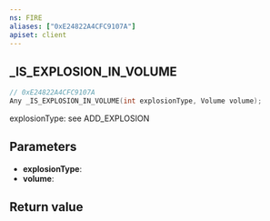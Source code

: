 ```yaml
---
ns: FIRE
aliases: ["0xE24822A4CFC9107A"]
apiset: client
---
```

## _IS_EXPLOSION_IN_VOLUME

```c
// 0xE24822A4CFC9107A
Any _IS_EXPLOSION_IN_VOLUME(int explosionType, Volume volume);
```

explosionType: see ADD_EXPLOSION

## Parameters
* **explosionType**:
* **volume**:

## Return value